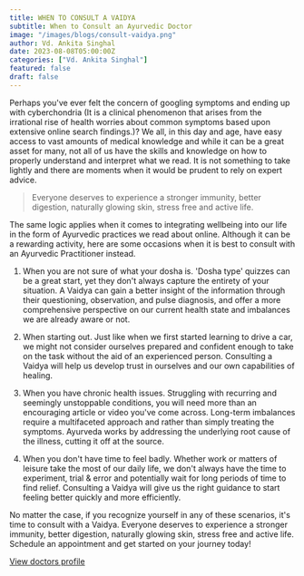 ```yaml
---
title: WHEN TO CONSULT A VAIDYA
subtitle: When to Consult an Ayurvedic Doctor
image: "/images/blogs/consult-vaidya.png"
author: Vd. Ankita Singhal
date: 2023-08-08T05:00:00Z
categories: ["Vd. Ankita Singhal"]
featured: false
draft: false
---
```


Perhaps you've ever felt the concern of googling symptoms and ending up with cyberchondria (It is a clinical phenomenon that arises from the irrational rise of health worries about common symptoms based upon extensive online search findings.)? We all, in this day and age, have easy access to vast amounts of medical knowledge and while it can be a great asset for many, not all of us have the skills and knowledge on how to properly understand and interpret what we read. It is not something to take lightly and there are moments when it would be prudent to rely on expert advice.

<Blockquote name="Vd. Ankita Singhal">
 Everyone deserves to experience a stronger immunity, better digestion, naturally glowing skin, stress free and active life. 
</Blockquote>

The same logic applies when it comes to integrating wellbeing into our life in the form of Ayurvedic practices we read about online. Although it can be a rewarding activity, here are some occasions when it is best to consult with an Ayurvedic Practitioner instead.

1. When you are not sure of what your dosha is. 'Dosha type' quizzes can be a great start, yet they don't always capture the entirety of your situation. A Vaidya can gain a better insight of the information through their questioning, observation, and pulse diagnosis, and offer a more comprehensive perspective on our current health state and imbalances we are already aware or not.

2. When starting out. Just like when we first started learning to drive a car, we might not consider ourselves prepared and confident enough to take on the task without the aid of an experienced person. Consulting a Vaidya will help us develop trust in ourselves and our own capabilities of healing.

3. When you have chronic health issues. Struggling with recurring and seemingly unstoppable conditions, you will need more than an encouraging article or video you've come across. Long-term imbalances require a multifaceted approach and rather than simply treating the symptoms. Ayurveda works by addressing the underlying root cause of the illness, cutting it off at the source. 

4. When you don't have time to feel badly. Whether work or matters of leisure take the most of our daily life, we don't always have the time to experiment, trial & error and potentially wait for long periods of time to find relief. Consulting a Vaidya will give us the right guidance to start feeling better quickly and more efficiently.

No matter the case, if you recognize yourself in any of these scenarios, it's time to consult with a  Vaidya. Everyone deserves to experience a stronger immunity, better digestion, naturally glowing skin, stress free and active life. 
Schedule an appointment and get started on your journey today!

<div class="text-center mt-8">
        <a href="/doctors/ankita-singhal" class="btn btn-primary">View doctors profile</a> 
      </div>